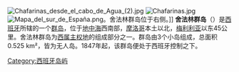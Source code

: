 [[File:Chafarinas_desde_el_cabo_de_Agua_(2).jpg|thumb]]
[[Image:Chafarinas.jpg|thumb]]
[[Image:Mapa_del_sur_de_España.png|thumb]]。舍法林群岛位于右侧。]]
'''舍法林群岛'''（{{lang-es|Islas Chafarinas}}）是[[西班牙|西班牙]]所辖的一个[[群岛|群岛]]，位于[[地中海|地中海]]西南部，[[摩洛哥|摩洛哥]]本土以北，[[梅利利亚|梅利利亚]]以东45公里。舍法林群岛为[[西属主权地|西属主权地]]的组成部分之一。群岛由3个小岛组成，总面积0.525 km²，皆为无人岛。1847年起，该群岛便处于西班牙控制之下。

{{西班牙行政區劃}}
{{Outlying territories of European countries}}
[[Category:西班牙岛屿|Category:西班牙岛屿]]